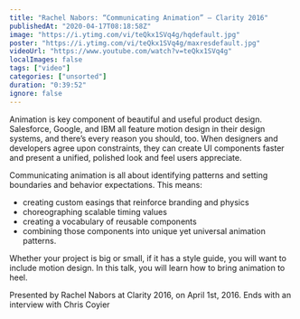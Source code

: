 ```yaml
---
title: "Rachel Nabors: “Communicating Animation” — Clarity 2016"
publishedAt: "2020-04-17T08:18:58Z"
image: "https://i.ytimg.com/vi/teQkx1SVq4g/hqdefault.jpg"
poster: "https://i.ytimg.com/vi/teQkx1SVq4g/maxresdefault.jpg"
videoUrl: "https://www.youtube.com/watch?v=teQkx1SVq4g"
localImages: false
tags: ["video"]
categories: ["unsorted"]
duration: "0:39:52"
ignore: false
---
```

Animation is key component of beautiful and useful product design. Salesforce, Google, and IBM all feature motion design in their design systems, and there’s every reason you should, too. When designers and developers agree upon constraints, they can create UI components faster and present a unified, polished look and feel users appreciate.

Communicating animation is all about identifying patterns and setting boundaries and behavior expectations. This means:

- creating custom easings that reinforce branding and physics
- choreographing scalable timing values
- creating a vocabulary of reusable components
- combining those components into unique yet universal animation patterns.

Whether your project is big or small, if it has a style guide, you will want to include motion design. In this talk, you will learn how to bring animation to heel.

Presented by Rachel Nabors at Clarity 2016, on April 1st, 2016. Ends with an interview with Chris Coyier
